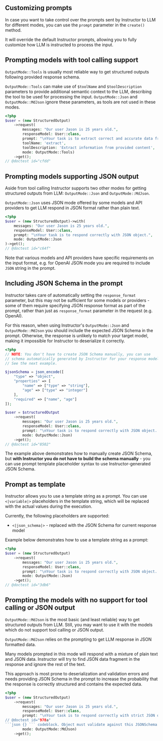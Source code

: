 ## Customizing prompts

In case you want to take control over the prompts sent by Instructor
to LLM for different modes, you can use the `prompt` parameter in the
`create()` method.

It will override the default Instructor prompts, allowing you to fully
customize how LLM is instructed to process the input.


## Prompting models with tool calling support

`OutputMode::Tools` is usually most reliable way to get structured outputs following
provided response schema.

`OutputMode::Tools` can make use of `$toolName` and `$toolDescription` parameters
to provide additional semantic context to the LLM, describing the tool to be used
for processing the input. `OutputMode::Json` and `OutputMode::MdJson` ignore these parameters,
as tools are not used in these modes.

```php
<?php
$user = (new StructuredOutput)
    ->request(
        messages: "Our user Jason is 25 years old.",
        responseModel: User::class,
        prompt: "\nYour task is to extract correct and accurate data from the messages using provided tools.\n",
        toolName: 'extract',
        toolDescription: 'Extract information from provided content',
        mode: OutputMode::Tools)
    ->get();
// @doctest id="cfdd"
```


## Prompting models supporting JSON output

Aside from tool calling Instructor supports two other modes for getting structured
outputs from LLM: `OutputMode::Json` and `OutputMode::MdJson`.

`OutputMode::Json` uses JSON mode offered by some models and API providers to get LLM
respond in JSON format rather than plain text.

```php
<?php
$user = (new StructuredOutput)->with(
    messages: "Our user Jason is 25 years old.",
    responseModel: User::class,
    prompt: "\nYour task is to respond correctly with JSON object.",
    mode: OutputMode::Json
)->get();
// @doctest id="c64f"
```
Note that various models and API providers have specific requirements
on the input format, e.g. for OpenAI JSON mode you are required to include
`JSON` string in the prompt.


## Including JSON Schema in the prompt

Instructor takes care of automatically setting the `response_format`
parameter, but this may not be sufficient for some models or providers -
some of them require specifying JSON response format as part of the
prompt, rather than just as `response_format` parameter in the request
(e.g. OpenAI).

For this reason, when using Instructor's `OutputMode::Json` and `OutputMode::MdJson`
you should include the expected JSON Schema in the prompt. Otherwise, the
response is unlikely to match your target model, making it impossible for
Instructor to deserialize it correctly.

```php
<?php
// NOTE: You don't have to create JSON Schema manually, you can use
// schema automatically generated by Instructor for your response model.
// See the next example.

$jsonSchema = json_encode([
    "type" => "object",
    "properties" => [
        "name" => ["type" => "string"],
        "age" => ["type" => "integer"]
    ],
    "required" => ["name", "age"]
]);

$user = $structuredOutput
    ->request(
        messages: "Our user Jason is 25 years old.",
        responseModel: User::class,
        prompt: "\nYour task is to respond correctly with JSON object. Response must follow JSONSchema: $jsonSchema\n",
        mode: OutputMode::Json)
    ->get();
// @doctest id="8502"
```

The example above demonstrates how to manually create JSON Schema, but
**with Instructor you do not have to build the schema manually** - you can use prompt
template placeholder syntax to use Instructor-generated JSON Schema.


## Prompt as template

Instructor allows you to use a template string as a prompt. You can use
`<|variable|>` placeholders in the template string, which will be replaced
with the actual values during the execution.

Currently, the following placeholders are supported:
 - `<|json_schema|>` - replaced with the JSON Schema for current response model

Example below demonstrates how to use a template string as a prompt:

```php
<?php
$user = (new StructuredOutput)
    ->request(
        messages: "Our user Jason is 25 years old.",
        responseModel: User::class,
        prompt: "\nYour task is to respond correctly with JSON object. Response must follow JSONSchema:\n<|json_schema|>\n",
        mode: OutputMode::Json)
    ->get();
// @doctest id="3db6"
```


## Prompting the models with no support for tool calling or JSON output

`OutputMode::MdJson` is the most basic (and least reliable) way to get structured
outputs from LLM. Still, you may want to use it with the models which do not
support tool calling or JSON output.

`OutputMode::MdJson` relies on the prompting to get LLM response in JSON formatted data.

Many models prompted in this mode will respond with a mixture of plain text and JSON
data. Instructor will try to find JSON data fragment in the response and ignore
the rest of the text.

This approach is most prone to deserialization and validation errors and needs
providing JSON Schema in the prompt to increase the probability that the response
is correctly structured and contains the expected data.

```php
<?php
$user = (new StructuredOutput)
    ->request(
        messages: "Our user Jason is 25 years old.",
        responseModel: User::class,
        prompt: "\nYour task is to respond correctly with strict JSON object containing extracted data within a
// @doctest id="978a"
```json {} ``` codeblock. Object must validate against this JSONSchema:\n<|json_schema|>\n",
        mode: OutputMode::MdJson)
    ->get();
